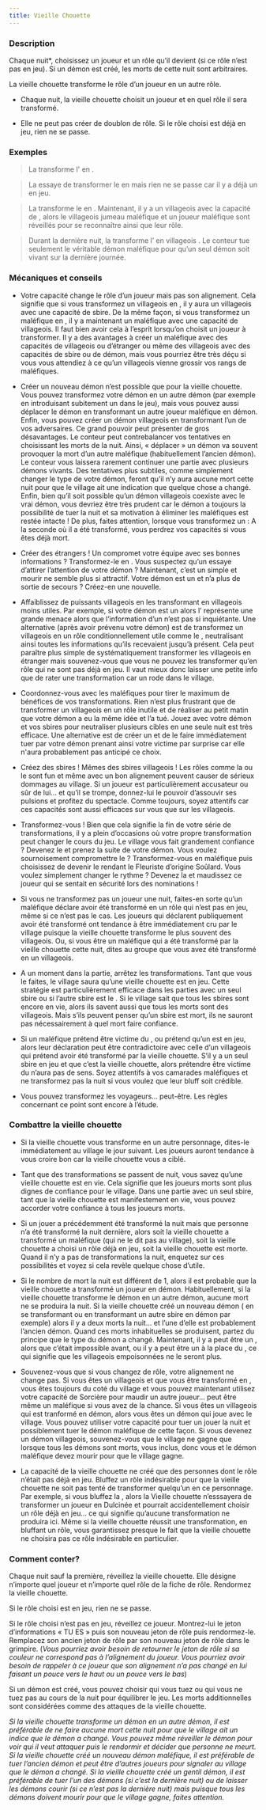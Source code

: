 ```yaml
---
title: Vieille Chouette
---
```



<Role VIEILLE_CHOUETTE header />

### Description

Chaque nuit*, choisissez un joueur et un rôle qu’il devient (si ce rôle n’est pas en jeu). Si un démon est créé, les morts de cette nuit sont arbitraires.

La vieille chouette transforme le rôle d’un joueur en un autre rôle.

-   Chaque nuit, la vieille chouette choisit un joueur et en quel rôle il sera transformé.

-   Elle ne peut pas créer de doublon de rôle. Si le rôle choisi est déjà en jeu, rien ne se passe.

### Exemples 

> La <Role VIEILLE_CHOUETTE /> transforme l'<Role HORLOGER /> en <Role BETE_DE_FOIRE />.

> La <Role VIEILLE_CHOUETTE /> essaye de transformer le <Role SAVANT /> en <Role SAGE /> mais rien ne se passe car il y a déjà un <Role SAGE /> en jeu.

> La <Role VIEILLE_CHOUETTE /> transforme le <Role FLEURISTE /> en <Role JUMEAU_MALEFIQUE />. Maintenant, il y a un villageois avec la capacité de <Role JUMEAU_MALEFIQUE />, alors le villageois jumeau maléfique et un joueur maléfique sont réveillés pour se reconnaître ainsi que leur rôle.  

> Durant la dernière nuit, la <Role VIEILLE_CHOUETTE /> transforme l’<Role ORACLE /> en villageois <Role NO_DASHII />. Le conteur tue seulement le véritable démon maléfique pour qu’un seul démon soit vivant sur la dernière journée. 

### Mécaniques et conseils

- Votre capacité change le rôle d’un joueur mais pas son alignement. Cela signifie que si vous transformez un villageois en <Role SORCIERE />, il y aura un villageois avec une capacité de sbire. De la même façon, si vous transformez un maléfique en <Role FAUSSAIRE />, il y a maintenant un maléfique avec une capacité de villageois. Il faut bien avoir cela à l’esprit lorsqu’on choisit un joueur à transformer. Il y a des avantages à créer un maléfique avec des capacités de villageois ou d’étranger ou même des villageois avec des capacités de sbire ou de démon, mais vous pourriez être très déçu si vous vous attendiez à ce qu’un villageois vienne grossir vos rangs de maléfiques.

- Créer un nouveau démon n’est possible que pour la vieille chouette. Vous pouvez transformez votre démon en un autre démon (par exemple en introduisant subitement un <Role VORTOX /> dans le jeu), mais vous pouvez aussi déplacer le démon en transformant un autre joueur maléfique en démon. Enfin, vous pouvez créer un démon villageois en transformant l’un de vos adversaires. Ce grand pouvoir peut présenter de gros désavantages. Le conteur peut contrebalancer vos tentatives en choisissant les morts de la nuit. Ainsi, « déplacer » un démon va souvent provoquer la mort d’un autre maléfique (habituellement l’ancien démon). Le conteur vous laissera rarement continuer une partie avec plusieurs démons vivants.  Des tentatives plus subtiles, comme simplement changer le type de votre démon, feront qu’il n’y aura aucune mort cette nuit pour que le village ait une indication que quelque chose a changé. Enfin, bien qu’il soit possible qu’un démon villageois coexiste avec le vrai démon, vous devriez être très prudent car le démon a toujours la possibilité de tuer la nuit et sa motivation à éliminer les maléfiques est restée intacte ! De plus, faites attention, lorsque vous transformez un <Role VIGORMORTIS /> : A la seconde où il a été transformé, vous perdrez vos capacités si vous êtes déjà mort.

- Créer des étrangers ! Un <Role SAVANT /> compromet votre équipe avec ses bonnes informations ? Transformez-le en <Role DULCINEE />. Vous suspectez qu’un <Role SAGE /> essaye d’attirer l’attention de votre démon ? Maintenant, c’est un simple <Role MALADROIT /> et mourir ne semble plus si attractif. Votre démon est un <Role FANG_GU /> et n’a plus de sortie de secours ? Créez-en une nouvelle.

- Affaiblissez de puissants villageois en les transformant en villageois moins utiles. Par exemple, si votre démon est un <Role VIGORMORTIS /> alors l’<Role ORACLE /> représente une grande menace alors que l’information d’un <Role HORLOGER /> n’est pas si inquiétante. Une alternative (après avoir prévenu votre démon) est de transformez un villageois en un rôle conditionnellement utile comme le <Role SAGE />, neutralisant ainsi toutes les informations qu’ils recevaient jusqu’à présent. Cela peut paraître plus simple de systématiquement transformer les villageois en étranger mais souvenez-vous que vous ne pouvez les transformer qu’en rôle qui ne sont pas déjà en jeu. Il vaut mieux donc laisser une petite info que de rater une transformation car un <Role BARBIER /> rode dans le village.

- Coordonnez-vous avec les maléfiques pour tirer le maximum de bénéfices de vos transformations. Rien n’est plus frustrant que de transformer un villageois en un rôle inutile et de réaliser au petit matin que votre démon a eu la même idée et l’a tué. Jouez avec votre démon et vos sbires pour neutraliser plusieurs cibles en une seule nuit est très efficace. Une alternative est de créer un <Role MALADROIT /> et de le faire immédiatement tuer par votre démon prenant ainsi votre victime par surprise car elle n'aura probablement pas anticipé ce choix.

- Créez des sbires ! Mêmes des sbires villageois ! Les rôles comme la <Role SORCIERE /> ou le <Role MANIPULATEUR /> sont fun et même avec un bon alignement peuvent causer de sérieux dommages au village. Si un joueur est particulièrement accusateur ou sûr de lui… et qu’il se trompe, donnez-lui le pouvoir d’assouvir ses pulsions et profitez du spectacle. Comme toujours, soyez attentifs car ces capacités sont aussi efficaces sur vous que sur les villageois.

- Transformez-vous ! Bien que cela signifie la fin de votre série de transformations, il y a plein d’occasions où votre propre transformation peut changer le cours du jeu. Le village vous fait grandement confiance ? Devenez le <Role NO_DASHII /> et prenez la suite de votre démon. Vous voulez sournoisement compromettre le <Role FLEURISTE /> ? Transformez-vous en <Role FAUSSAIRE /> maléfique puis choisissez de devenir le <Role FLEURISTE /> rendant le Fleuriste d’origine Soûlard. Vous voulez simplement changer le rythme ? Devenez la <Role SORCIERE /> et maudissez ce joueur qui se sentait en sécurité lors des nominations !

- Si vous ne transformez pas un joueur une nuit, faites-en sorte qu’un maléfique déclare avoir été transformé en un rôle qui n’est pas en jeu, même si ce n’est pas le cas. Les joueurs qui déclarent publiquement avoir été transformé ont tendance à être immédiatement cru par le village puisque la vieille chouette transforme le plus souvent des villageois. Ou, si vous être un maléfique qui a été transformé par la vieille chouette cette nuit, dites au groupe que vous avez été transformé en un villageois. 

- A un moment dans la partie, arrêtez les transformations. Tant que vous le faites, le village saura qu’une vieille chouette est en jeu. Cette stratégie est particulièrement efficace dans les parties avec un seul sbire ou si l’autre sbire est le <Role JUMEAU_MALEFIQUE />. Si le village sait que tous les sbires sont encore en vie, alors ils savent aussi que tous les morts sont des villageois. Mais s’ils peuvent penser qu’un sbire est mort, ils ne sauront pas nécessairement à quel mort faire confiance. 

- Si un maléfique prétend être victime du <Role MANIPULATEUR />, ou prétend qu’un <Role JUMEAU_MALEFIQUE /> est en jeu, alors leur déclaration peut être contradictoire avec celle d’un villageois qui prétend avoir été transformé par la vieille chouette. S’il y a un seul sbire en jeu et que c’est la vieille chouette, alors prétendre être victime du <Role MANIPULATEUR /> n’aura pas de sens. Soyez attentifs à vos camarades maléfiques et ne transformez pas la nuit si vous voulez que leur bluff soit crédible.

- Vous pouvez transformez les voyageurs… peut-être. Les règles concernant ce point sont encore à l’étude.
 
### Combattre la vieille chouette

- Si la vieille chouette vous transforme en un autre personnage, dites-le immédiatement au village le jour suivant. Les joueurs auront tendance à vous croire bon car la vieille chouette vous a ciblé.

- Tant que des transformations se passent de nuit, vous savez qu’une vieille chouette est en vie. Cela signifie que les joueurs morts sont plus dignes de confiance pour le village. Dans une partie avec un seul sbire, tant que la vieille chouette est manifestement en vie, vous pouvez accorder votre confiance à tous les joueurs morts. 

- Si un jouer a précédemment été transformé la nuit mais que personne n’a été transformé la nuit dernière, alors soit la vieille chouette a transformé un maléfique (qui ne le dit pas au village), soit la vieille chouette a choisi un rôle déjà en jeu, soit la vieille chouette est morte. Quand il n’y a pas de transformations la nuit, enquetez sur ces possibilités et voyez si cela revèle quelque chose d’utile.

- Si le nombre de mort la nuit est différent de 1, alors il est probable que la vieille chouette a transformé un joueur en démon. Habituellement, si la vieille chouette transforme le démon en un autre démon, aucune mort ne se produira la nuit. Si la vieille chouette créé un nouveau démon ( en se transformant ou en transformant un autre sbire en démon par exemple) alors il y a deux morts la nuit… et l’une d’elle est probablement l’ancien démon. Quand ces morts inhabituelles se produisent, partez du principe que le type du démon a changé. Maintenant, il y a peut être un <Role VORTOX />, alors que c’était impossible avant, ou il y a peut être un <Role FANG_GU /> à la place du <Role NO_DASHII />, ce qui signifie que les villageois empoisonnées ne le seront plus.

- Souvenez-vous que si vous changez de rôle, votre alignement ne change pas. Si vous êtes un villageois et que vous être transformé en <Role SORCIERE />, vous êtes toujours du coté du village et vous pouvez maintenant utilisez votre capacité de Sorcière pour maudir un autre joueur… peut être même un maléfique si vous avez de la chance. Si vous êtes un villageois qui est tranformé en démon, alors vous êtes un démon qui joue avec le village. Vous pouvez utiliser votre capacité pour tuer un jouer la nuit et possiblement tuer le démon maléfique de cette façon. Si vous devenez un démon villageois, souvenez-vous que le village ne gagne que lorsque tous les démons sont morts, vous inclus, donc vous et le démon maléfique devez mourir pour que le village gagne. 

- La capacité de la vieille chouette ne créé que des personnes dont le rôle n’était pas déjà en jeu. Bluffez un rôle indésirable pour que la vieille chouette ne soit pas tenté de transformer quelqu’un en ce personnage. Par exemple, si vous bluffez la <Role DULCINEE />, alors la Vieille chouette n’esssayera de transformer un joueur en Dulcinée et pourrait accidentellement choisir un rôle déjà en jeu… ce qui signifie qu’aucune transformation ne produira ici. Même si la vieille chouette réussit une transformation, en bluffant un rôle, vous garantissez presque le fait que la vieille chouette ne choisira pas ce rôle indésirable en particulier.

### Comment conter?

Chaque nuit sauf la première, réveillez la vieille chouette. Elle désigne n’importe quel joueur et n’importe quel rôle de la fiche de rôle. Rendormez la vieille chouette.

Si le rôle choisi est en jeu, rien ne se passe.

Si le rôle choisi n’est pas en jeu, réveillez ce joueur. Montrez-lui le jeton d’informations « TU ES » puis son nouveau jeton de rôle puis rendormez-le. Remplacez son ancien jeton de rôle par son nouveau jeton de rôle dans le grimpire. (_Vous pourriez avoir besoin de retourner le jeton de rôle si sa couleur ne correspond pas à l’alignement du joueur. Vous pourriez avoir besoin de rappeler à ce joueur que son alignement n’a pas changé en lui faisant un pouce vers le haut ou un pouce vers le bas_)

Si un démon est créé, vous pouvez choisir qui vous tuez ou qui vous ne tuez pas au cours de la nuit pour équilibrer le jeu. Les morts additionnelles sont considérées comme des attaques de la vieille chouette.

_Si la vieille chouette transforme un démon en un autre démon, il est préférable de ne faire aucune mort cette nuit pour que le village ait un indice que le démon a changé. Vous pouvez même réveiller le démon pour voir qui il veut attaquer puis le rendormir et décider que personne ne meurt. Si la vieille chouette créé un nouveau démon maléfique, il est préférable de tuer l’ancien démon et peut être d’autres joueurs pour signaler au village que le démon a changé. Si la vieille chouette créé un gentil démon, il est préférable de tuer l’un des démons (si c’est la dernière nuit) ou de laisser les démons courir (si ce n’est pas la dernière nuit) mais puisque tous les démons doivent mourir pour que le village gagne, faites attention._

